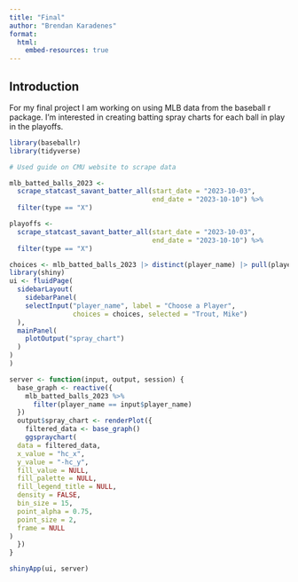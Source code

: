 ```yaml
---
title: "Final"
author: "Brendan Karadenes"
format:
  html:
    embed-resources: true
---
```

## Introduction

For my final project I am working on using MLB data from the baseball r package. I'm interested in creating batting spray charts for each ball in play in the playoffs.


```r
library(baseballr)
library(tidyverse)

# Used guide on CMU website to scrape data

mlb_batted_balls_2023 <- 
  scrape_statcast_savant_batter_all(start_date = "2023-10-03",
                                    end_date = "2023-10-10") %>%
  filter(type == "X")

```

```r
playoffs <- 
  scrape_statcast_savant_batter_all(start_date = "2023-10-03",
                                    end_date = "2023-10-10") %>%
  filter(type == "X")
```


```r
choices <- mlb_batted_balls_2023 |> distinct(player_name) |> pull(player_name)
library(shiny)
ui <- fluidPage(
  sidebarLayout(
    sidebarPanel(
    selectInput("player_name", label = "Choose a Player",
                choices = choices, selected = "Trout, Mike")
  ),
  mainPanel(
    plotOutput("spray_chart")
  )
)
)

server <- function(input, output, session) {
  base_graph <- reactive({
    mlb_batted_balls_2023 %>%
      filter(player_name == input$player_name)
  })
  output$spray_chart <- renderPlot({
    filtered_data <- base_graph()
    ggspraychart(
  data = filtered_data,
  x_value = "hc_x",
  y_value = "-hc_y",
  fill_value = NULL,
  fill_palette = NULL,
  fill_legend_title = NULL,
  density = FALSE,
  bin_size = 15,
  point_alpha = 0.75,
  point_size = 2,
  frame = NULL
)
  })
}

shinyApp(ui, server)
```


